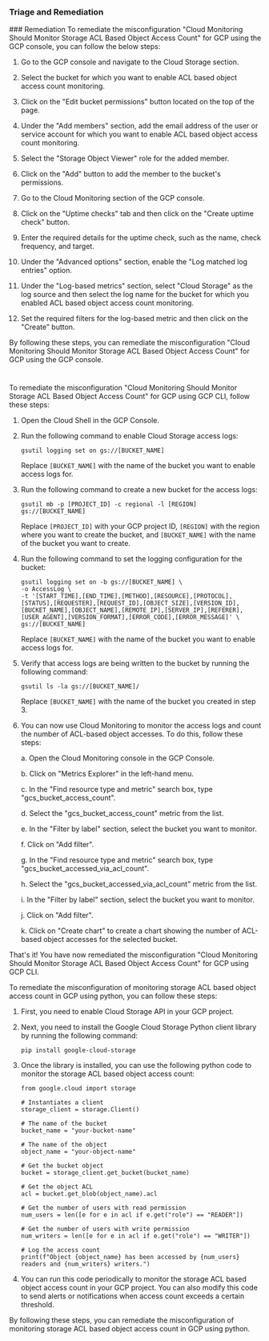 
### Triage and Remediation
<Tabs>
<Tab title='Remediation'>
### Remediation

<AccordionGroup>
<Accordion title='Using Console' defaultOpen='true'>
To remediate the misconfiguration "Cloud Monitoring Should Monitor Storage ACL Based Object Access Count" for GCP using the GCP console, you can follow the below steps:

1. Go to the GCP console and navigate to the Cloud Storage section.

2. Select the bucket for which you want to enable ACL based object access count monitoring.

3. Click on the "Edit bucket permissions" button located on the top of the page.

4. Under the "Add members" section, add the email address of the user or service account for which you want to enable ACL based object access count monitoring.

5. Select the "Storage Object Viewer" role for the added member.

6. Click on the "Add" button to add the member to the bucket's permissions.

7. Go to the Cloud Monitoring section of the GCP console.

8. Click on the "Uptime checks" tab and then click on the "Create uptime check" button.

9. Enter the required details for the uptime check, such as the name, check frequency, and target.

10. Under the "Advanced options" section, enable the "Log matched log entries" option.

11. Under the "Log-based metrics" section, select "Cloud Storage" as the log source and then select the log name for the bucket for which you enabled ACL based object access count monitoring.

12. Set the required filters for the log-based metric and then click on the "Create" button.

By following these steps, you can remediate the misconfiguration "Cloud Monitoring Should Monitor Storage ACL Based Object Access Count" for GCP using the GCP console.

#
</Accordion>

<Accordion title='Using CLI'>
To remediate the misconfiguration "Cloud Monitoring Should Monitor Storage ACL Based Object Access Count" for GCP using GCP CLI, follow these steps:

1. Open the Cloud Shell in the GCP Console.
2. Run the following command to enable Cloud Storage access logs:

   `gsutil logging set on gs://[BUCKET_NAME]`

   Replace `[BUCKET_NAME]` with the name of the bucket you want to enable access logs for.

3. Run the following command to create a new bucket for the access logs:

   `gsutil mb -p [PROJECT_ID] -c regional -l [REGION] gs://[BUCKET_NAME]`

   Replace `[PROJECT_ID]` with your GCP project ID, `[REGION]` with the region where you want to create the bucket, and `[BUCKET_NAME]` with the name of the bucket you want to create.

4. Run the following command to set the logging configuration for the bucket:

   ```
   gsutil logging set on -b gs://[BUCKET_NAME] \
   -o AccessLog \
   -t '[START_TIME],[END_TIME],[METHOD],[RESOURCE],[PROTOCOL],[STATUS],[REQUESTER],[REQUEST_ID],[OBJECT_SIZE],[VERSION_ID],[BUCKET_NAME],[OBJECT_NAME],[REMOTE_IP],[SERVER_IP],[REFERER],[USER_AGENT],[VERSION_FORMAT],[ERROR_CODE],[ERROR_MESSAGE]' \
   gs://[BUCKET_NAME]
   ```

   Replace `[BUCKET_NAME]` with the name of the bucket you want to enable access logs for.

5. Verify that access logs are being written to the bucket by running the following command:

   `gsutil ls -la gs://[BUCKET_NAME]/`

   Replace `[BUCKET_NAME]` with the name of the bucket you created in step 3.

6. You can now use Cloud Monitoring to monitor the access logs and count the number of ACL-based object accesses. To do this, follow these steps:

   a. Open the Cloud Monitoring console in the GCP Console.
   
   b. Click on "Metrics Explorer" in the left-hand menu.
   
   c. In the "Find resource type and metric" search box, type "gcs_bucket_access_count".
   
   d. Select the "gcs_bucket_access_count" metric from the list.
   
   e. In the "Filter by label" section, select the bucket you want to monitor.
   
   f. Click on "Add filter".
   
   g. In the "Find resource type and metric" search box, type "gcs_bucket_accessed_via_acl_count".
   
   h. Select the "gcs_bucket_accessed_via_acl_count" metric from the list.
   
   i. In the "Filter by label" section, select the bucket you want to monitor.
   
   j. Click on "Add filter".
   
   k. Click on "Create chart" to create a chart showing the number of ACL-based object accesses for the selected bucket.

That's it! You have now remediated the misconfiguration "Cloud Monitoring Should Monitor Storage ACL Based Object Access Count" for GCP using GCP CLI.
</Accordion>

<Accordion title='Using Python'>
To remediate the misconfiguration of monitoring storage ACL based object access count in GCP using python, you can follow these steps:

1. First, you need to enable Cloud Storage API in your GCP project.

2. Next, you need to install the Google Cloud Storage Python client library by running the following command:

   ```
   pip install google-cloud-storage
   ```

3. Once the library is installed, you can use the following python code to monitor the storage ACL based object access count:

   ```
   from google.cloud import storage

   # Instantiates a client
   storage_client = storage.Client()

   # The name of the bucket
   bucket_name = "your-bucket-name"

   # The name of the object
   object_name = "your-object-name"

   # Get the bucket object
   bucket = storage_client.get_bucket(bucket_name)

   # Get the object ACL
   acl = bucket.get_blob(object_name).acl

   # Get the number of users with read permission
   num_users = len([e for e in acl if e.get("role") == "READER"])

   # Get the number of users with write permission
   num_writers = len([e for e in acl if e.get("role") == "WRITER"])

   # Log the access count
   print(f"Object {object_name} has been accessed by {num_users} readers and {num_writers} writers.")
   ```

4. You can run this code periodically to monitor the storage ACL based object access count in your GCP project. You can also modify this code to send alerts or notifications when access count exceeds a certain threshold.

By following these steps, you can remediate the misconfiguration of monitoring storage ACL based object access count in GCP using python.
</Accordion>

</AccordionGroup>
</Tab>
</Tabs>
